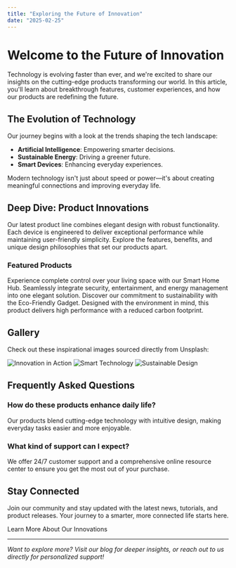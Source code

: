 ```yaml
---
title: "Exploring the Future of Innovation"
date: "2025-02-25"
---
```


# Welcome to the Future of Innovation

Technology is evolving faster than ever, and we're excited to share our insights on the cutting-edge products transforming our world. In this article, you'll learn about breakthrough features, customer experiences, and how our products are redefining the future.

## The Evolution of Technology

Our journey begins with a look at the trends shaping the tech landscape:
- **Artificial Intelligence**: Empowering smarter decisions.
- **Sustainable Energy**: Driving a greener future.
- **Smart Devices**: Enhancing everyday experiences.

<Highlight title="Key Insight">
Modern technology isn't just about speed or power—it's about creating meaningful connections and improving everyday life.
</Highlight>

## Deep Dive: Product Innovations

<JohnsonBox title="Product Overview">
Our latest product line combines elegant design with robust functionality. Each device is engineered to deliver exceptional performance while maintaining user-friendly simplicity. Explore the features, benefits, and unique design philosophies that set our products apart.
</JohnsonBox>

### Featured Products

<ProductCard title="Smart Home Hub" badge="Featured">
Experience complete control over your living space with our Smart Home Hub. Seamlessly integrate security, entertainment, and energy management into one elegant solution.
</ProductCard>

<ProductCard title="Eco-Friendly Gadget">
Discover our commitment to sustainability with the Eco-Friendly Gadget. Designed with the environment in mind, this product delivers high performance with a reduced carbon footprint.
</ProductCard>

## Gallery

Check out these inspirational images sourced directly from Unsplash:

![Innovation in Action](https://images.unsplash.com/photo-1581091870622-0e5bf0b2a9e3?ixlib=rb-1.2.1&auto=format&fit=crop&w=800&q=80)
![Smart Technology](https://images.unsplash.com/photo-1498050108023-c5249f4df085?ixlib=rb-1.2.1&auto=format&fit=crop&w=800&q=80)
![Sustainable Design](https://images.unsplash.com/photo-1509395176047-4a66953fd231?ixlib=rb-1.2.1&auto=format&fit=crop&w=800&q=80)

## Frequently Asked Questions

<FAQ>
  <h3>How do these products enhance daily life?</h3>
  <p>Our products blend cutting-edge technology with intuitive design, making everyday tasks easier and more enjoyable.</p>
</FAQ>

<FAQ>
  <h3>What kind of support can I expect?</h3>
  <p>We offer 24/7 customer support and a comprehensive online resource center to ensure you get the most out of your purchase.</p>
</FAQ>

## Stay Connected

Join our community and stay updated with the latest news, tutorials, and product releases. Your journey to a smarter, more connected life starts here.

<CTAButton href="https://example.com">
Learn More About Our Innovations
</CTAButton>

---

*Want to explore more? Visit our blog for deeper insights, or reach out to us directly for personalized support!*
